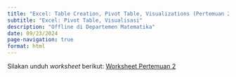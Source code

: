 ```yaml
---
title: "Excel: Table Creation, Pivot Table, Visualizations (Pertemuan 2)"
subtitle: "Excel: Pivot Table, Visualisasi"
description: "Offline di Departemen Matematika"
date: 09/23/2024
page-navigation: true
format: html
---
```


Silakan unduh *worksheet* berikut: [Worksheet Pertemuan 2](./worksheet_pertemuan2.xlsx)
